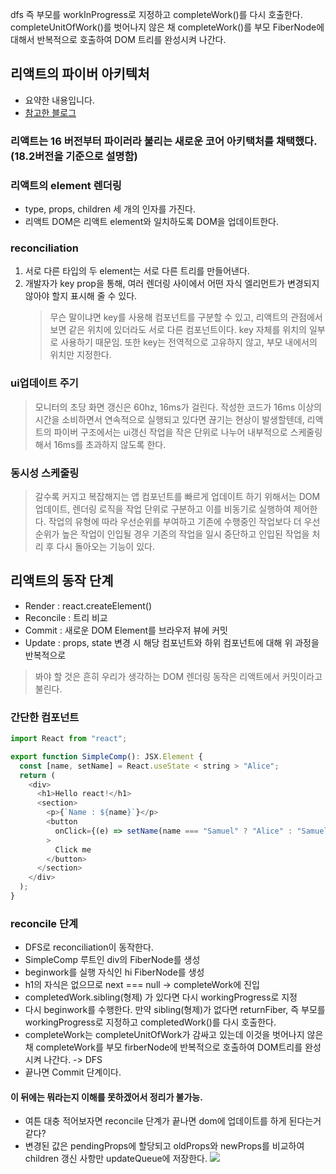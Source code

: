 dfs
즉 부모를 workInProgress로 지정하고 completeWork()를 다시 호출한다.
completeUnitOfWork()를 벗어나지 않은 채 completeWork()를 부모 FiberNode에 대해서 반복적으로 호출하여 DOM 트리를 완성시켜 나간다.

## 리액트의 파이버 아키텍처

- 요약한 내용입니다.
- [참고한 블로그](https://d2.naver.com/helloworld/2690975)

### 리액트는 16 버전부터 파이러라 불리는 새로운 코어 아키택처를 채택했다. (18.2버전을 기준으로 설명함)

### 리액트의 element 렌더링

- type, props, children 세 개의 인자를 가진다.
- 리액트 DOM은 리액트 element와 일치하도록 DOM을 업데이트한다.

### reconciliation

1. 서로 다른 타입의 두 element는 서로 다른 트리를 만들어낸다.
2. 개발자가 key prop을 통해, 여러 렌더링 사이에서 어떤 자식 엘리먼트가 변경되지 않아야 할지 표시해 줄 수 있다.
   > 무슨 말이냐면 key를 사용해 컴포넌트를 구분할 수 있고, 리액트의 관점에서 보면 같은 위치에 있더라도 서로 다른 컴포넌트이다. key 자체를 위치의 일부로 사용하기 때문임.
   > 또한 key는 전역적으로 고유하지 않고, 부모 내에서의 위치만 지정한다.

### ui업데이트 주기

> 모니터의 초당 화면 갱신은 60hz, 16ms가 걸린다. 작성한 코드가 16ms 이상의 시간을 소비하면서 연속적으로 실행되고 있다면 끊기는 현상이 발생할텐데,
> 리액트의 파이버 구조에서는 ui갱신 작업을 작은 단위로 나누어 내부적으로 스케줄링해서 16ms를 초과하지 않도록 한다.

### 동시성 스케줄링

> 갈수록 커지고 복잡해지는 앱 컴포넌트를 빠르게 업데이트 하기 위해서는 DOM 업데이트, 렌더링 로직을 작업 단위로 구분하고 이를 비동기로 실행하여 제어한다.
> 작업의 유형에 따라 우선순위를 부여하고 기존에 수행중인 작업보다 더 우선순위가 높은 작업이 인입될 경우 기존의 작업을 일시 중단하고 인입된 작업을 처리 후 다시 돌아오는 기능이 있다.

## 리액트의 동작 단계

- Render : react.createElement()
- Reconcile : 트리 비교
- Commit : 새로운 DOM Element를 브라우저 뷰에 커밋
- Update : props, state 변경 시 해당 컴포넌트와 하위 컴포넌트에 대해 위 과정을 반복적으로

> 봐야 할 것은 흔히 우리가 생각하는 DOM 렌더링 동작은 리액트에서 커밋이라고 불린다.

### 간단한 컴포넌트

```js
import React from "react";

export function SimpleComp(): JSX.Element {
  const [name, setName] = React.useState < string > "Alice";
  return (
    <div>
      <h1>Hello react!</h1>
      <section>
        <p>{`Name : ${name}`}</p>
        <button
          onClick={(e) => setName(name === "Samuel" ? "Alice" : "Samuel")}
        >
          Click me
        </button>
      </section>
    </div>
  );
}
```

### reconcile 단계

- DFS로 reconciliation이 동작한다.
- SimpleComp 루트인 div의 FiberNode를 생성
- beginwork를 실행 자식인 hi FiberNode를 생성
- h1의 자식은 없으므로 next === null -> completeWork에 진입
- completedWork.sibling(형제) 가 있다면 다시 workingProgress로 지정
- 다시 beginwork를 수행한다. 만약 sibling(형제)가 없다면 returnFiber, 즉 부모를 workingProgress로 지정하고 completedWork()를 다시 호출한다.
- completeWork는 completeUnitOfWork가 감싸고 있는데 이것을 벗어나지 않은 채 completeWork를 부모 firberNode에 반복적으로 호출하여 DOM트리를 완성시켜 나간다. -> DFS
- 끝나면 Commit 단계이다.

#### 이 뒤에는 뭐라는지 이해를 못하겠어서 정리가 불가능.

- 여튼 대충 적어보자면 reconcile 단계가 끝나면 dom에 업데이트를 하게 된다는거 같다?
- 변경된 값은 pendingProps에 할당되고 oldProps와 newProps를 비교하여 children 갱신 사항만 updateQueue에 저장한다.
  ![](https://velog.velcdn.com/images/ghwns1007/post/e6657991-da9c-463b-b936-53c6aec4db67/image.png)

